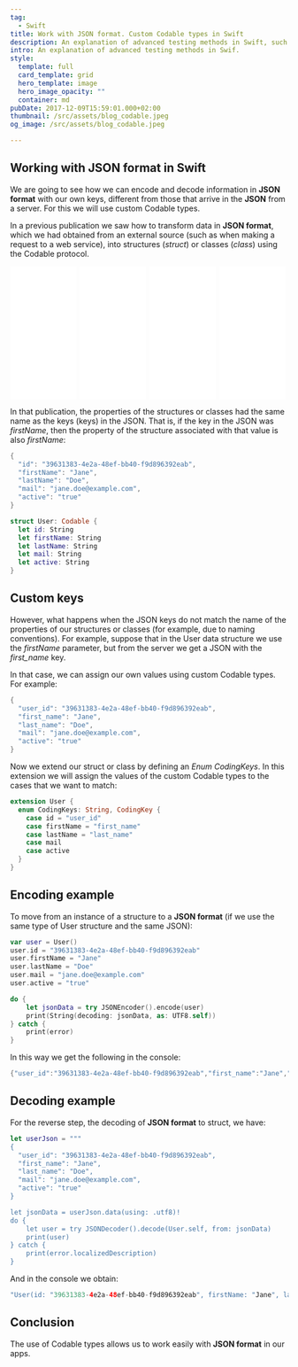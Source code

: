 ```yaml
---
tag:
  - Swift
title: Work with JSON format. Custom Codable types in Swift
description: An explanation of advanced testing methods in Swift, such as mocking and stubbing, and how to utilize them to create tests that are more useful. Additionally covered are examples and recommended practices for testing complex or difficult-to-predict behavior with mock objects and stubs, testing asynchronous code, and decoupling code from its dependencies.
intro: An explanation of advanced testing methods in Swif.
style:
  template: full
  card_template: grid
  hero_template: image
  hero_image_opacity: ""
  container: md
pubDate: 2017-12-09T15:59:01.000+02:00
thumbnail: /src/assets/blog_codable.jpeg
og_image: /src/assets/blog_codable.jpeg

---
```


## Working with JSON format in Swift

We are going to see how we can encode and decode information in **JSON format** with our own keys, different from those that arrive in the **JSON** from a server. For this we will use custom Codable types.

In a previous publication we saw how to transform data in **JSON format**, which we had obtained from an external source (such as when making a request to a web service), into structures (*struct*) or classes (*class*) using the Codable protocol.

<div style="display: flex; flex-direction: row; justify-content: space-around;">
<div style="width: 25%; align-items: center;">
<iframe sandbox="allow-popups allow-scripts allow-modals allow-forms allow-same-origin" style="width:120px;height:240px;" marginwidth="0" marginheight="0" scrolling="no" frameborder="0" src="//ws-na.amazon-adsystem.com/widgets/q?ServiceVersion=20070822&OneJS=1&Operation=GetAdHtml&MarketPlace=US&source=ss&ref=as_ss_li_til&ad_type=product_link&tracking_id=developerbl0a-20&language=es_US&marketplace=amazon&region=US&placement=B0BSHF7LLL&asins=B0BSHF7LLL&linkId=394e031b2ee91c93eb624b699c13cda7&show_border=true&link_opens_in_new_window=true"></iframe></div>
<div style="width: 25%; align-items: center;">
<iframe sandbox="allow-popups allow-scripts allow-modals allow-forms allow-same-origin" style="width:120px;height:240px;" marginwidth="0" marginheight="0" scrolling="no" frameborder="0" src="//ws-na.amazon-adsystem.com/widgets/q?ServiceVersion=20070822&OneJS=1&Operation=GetAdHtml&MarketPlace=US&source=ss&ref=as_ss_li_til&ad_type=product_link&tracking_id=developerbl0a-20&language=es_US&marketplace=amazon&region=US&placement=B0C6GB1FNB&asins=B0C6GB1FNB&linkId=19dc9815c1d23c672a5780c556d8bb37&show_border=true&link_opens_in_new_window=true"></iframe></div>
<div style="width: 25%; align-items: center;">
<iframe sandbox="allow-popups allow-scripts allow-modals allow-forms allow-same-origin" style="width:120px;height:240px;" marginwidth="0" marginheight="0" scrolling="no" frameborder="0" src="//ws-na.amazon-adsystem.com/widgets/q?ServiceVersion=20070822&OneJS=1&Operation=GetAdHtml&MarketPlace=US&source=ss&ref=as_ss_li_til&ad_type=product_link&tracking_id=developerbl0a-20&language=es_US&marketplace=amazon&region=US&placement=B0CN9RFFVT&asins=B0CN9RFFVT&linkId=cea4efa29d6c0c0a313ee5ea775fc920&show_border=true&link_opens_in_new_window=true"></iframe></div>
<div style="width: 25%; align-items: center;">
<iframe sandbox="allow-popups allow-scripts allow-modals allow-forms allow-same-origin" style="width:120px;height:240px;" marginwidth="0" marginheight="0" scrolling="no" frameborder="0" src="//ws-na.amazon-adsystem.com/widgets/q?ServiceVersion=20070822&OneJS=1&Operation=GetAdHtml&MarketPlace=US&source=ss&ref=as_ss_li_til&ad_type=product_link&tracking_id=developerbl0a-20&language=es_US&marketplace=amazon&region=US&placement=B0C532H5S7&asins=B0C532H5S7&linkId=7666f7efe9749357cde0e3b1961f7c55&show_border=true&link_opens_in_new_window=true"></iframe></div>
</div>


In that publication, the properties of the structures or classes had the same name as the keys (keys) in the JSON. That is, if the key in the JSON was *firstName*, then the property of the structure associated with that value is also *firstName*:

```swift
{
  "id": "39631383-4e2a-48ef-bb40-f9d896392eab",
  "firstName": "Jane",
  "lastName": "Doe",
  "mail": "jane.doe@example.com",
  "active": "true"
}

struct User: Codable {
  let id: String
  let firstName: String
  let lastName: String
  let mail: String
  let active: String
}
```

## Custom keys

However, what happens when the JSON keys do not match the name of the properties of our structures or classes (for example, due to naming conventions). For example, suppose that in the User data structure we use the *firstName* parameter, but from the server we get a JSON with the *first_name* key.

In that case, we can assign our own values ​​using custom Codable types. For example:

```swift
{
  "user_id": "39631383-4e2a-48ef-bb40-f9d896392eab",
  "first_name": "Jane",
  "last_name": "Doe",
  "mail": "jane.doe@example.com",
  "active": "true"
}
```

Now we extend our struct or class by defining an *Enum CodingKeys*. In this extension we will assign the values ​​of the custom Codable types to the cases that we want to match:

```swift
extension User {
  enum CodingKeys: String, CodingKey {
    case id = "user_id"
    case firstName = "first_name"
    case lastName = "last_name"
    case mail
    case active
  }
}
```

## Encoding example

To move from an instance of a structure to a **JSON format** (if we use the same type of User structure and the same JSON):

```swift
var user = User()
user.id = "39631383-4e2a-48ef-bb40-f9d896392eab"
user.firstName = "Jane"
user.lastName = "Doe"
user.mail = "jane.doe@example.com"
user.active = "true"

do {
    let jsonData = try JSONEncoder().encode(user)
    print(String(decoding: jsonData, as: UTF8.self))
} catch {
    print(error)
}
```

In this way we get the following in the console:

```swift
{"user_id":"39631383-4e2a-48ef-bb40-f9d896392eab","first_name":"Jane","last_name":"Doe","mail":"jane.doe@example.com","active":"true"}
```

## Decoding example

For the reverse step, the decoding of **JSON format** to struct, we have:

```swift
let userJson = """
{
  "user_id": "39631383-4e2a-48ef-bb40-f9d896392eab",
  "first_name": "Jane",
  "last_name": "Doe",
  "mail": "jane.doe@example.com",
  "active": "true"
}

let jsonData = userJson.data(using: .utf8)!
do {
    let user = try JSONDecoder().decode(User.self, from: jsonData)
    print(user)
} catch {
    print(error.localizedDescription)
}
```

And in the console we obtain:

```swift
"User(id: "39631383-4e2a-48ef-bb40-f9d896392eab", firstName: "Jane", lastName: "Doe", mail: "jane.doe@example.com", active: "true")"
```




## Conclusion
The use of Codable types allows us to work easily with **JSON format** in our apps.
